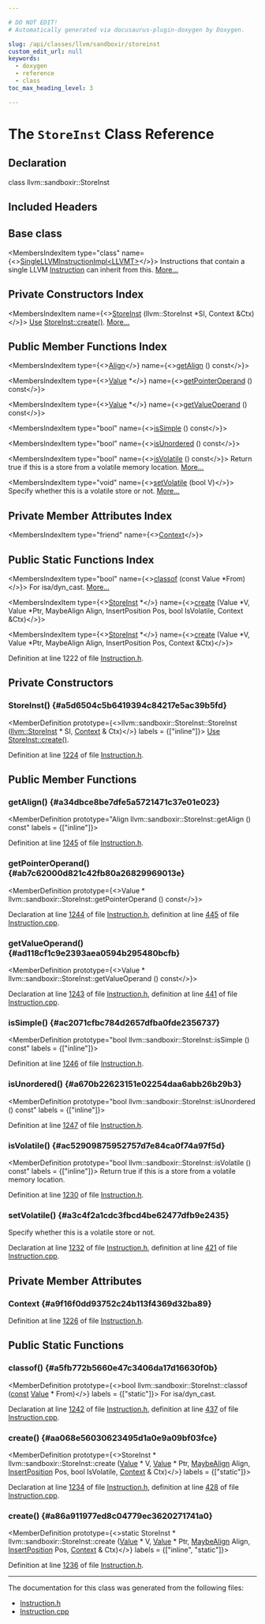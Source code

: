 ```yaml
---

# DO NOT EDIT!
# Automatically generated via docusaurus-plugin-doxygen by Doxygen.

slug: /api/classes/llvm/sandboxir/storeinst
custom_edit_url: null
keywords:
  - doxygen
  - reference
  - class
toc_max_heading_level: 3

---
```





# The `StoreInst` Class Reference

<DoxygenPage pluginConfig={pluginConfig}>



## Declaration

<CodeBlock>class llvm::sandboxir::StoreInst</CodeBlock>

## Included Headers

<IncludesList>
<IncludesListItem
  filePath="llvm/SandboxIR/Instruction.h"
  permalink="/docs/api/files/include/include/llvm/include/llvm/sandboxir/instruction-h"
  isLocal="true" />
</IncludesList>

## Base class

<MembersIndex>

<MembersIndexItem
  type="class"
  name={<><a href="/docs/api/classes/llvm/sandboxir/singlellvminstructionimpl">SingleLLVMInstructionImpl&lt;LLVMT&gt;</a></>}>
Instructions that contain a single LLVM <a href="/docs/api/classes/llvm/sandboxir/instruction">Instruction</a> can inherit from this. <a href="/docs/api/classes/llvm/sandboxir/singlellvminstructionimpl/#details">More...</a>
</MembersIndexItem>

</MembersIndex>

## Private Constructors Index

<MembersIndex>

<MembersIndexItem
  name={<><a href="#a5d6504c5b6419394c84217e5ac39b5fd">StoreInst</a> (llvm::StoreInst &#42;SI, Context &amp;Ctx)</>}>
<a href="/docs/api/classes/llvm/sandboxir/use">Use</a> <a href="#aa068e56030623495d1a0e9a09bf03fce">StoreInst::create()</a>. <a href="#a5d6504c5b6419394c84217e5ac39b5fd">More...</a>
</MembersIndexItem>

</MembersIndex>

## Public Member Functions Index

<MembersIndex>

<MembersIndexItem
  type={<><a href="/docs/api/structs/llvm/align">Align</a></>}
  name={<><a href="#a34dbce8be7dfe5a5721471c37e01e023">getAlign</a> () const</>}>
</MembersIndexItem>

<MembersIndexItem
  type={<><a href="/docs/api/classes/llvm/sandboxir/value">Value</a> &#42;</>}
  name={<><a href="#ab7c62000d821c42fb80a26829969013e">getPointerOperand</a> () const</>}>
</MembersIndexItem>

<MembersIndexItem
  type={<><a href="/docs/api/classes/llvm/sandboxir/value">Value</a> &#42;</>}
  name={<><a href="#ad118cf1c9e2393aea0594b295480bcfb">getValueOperand</a> () const</>}>
</MembersIndexItem>

<MembersIndexItem
  type="bool"
  name={<><a href="#ac2071cfbc784d2657dfba0fde2356737">isSimple</a> () const</>}>
</MembersIndexItem>

<MembersIndexItem
  type="bool"
  name={<><a href="#a670b22623151e02254daa6abb26b29b3">isUnordered</a> () const</>}>
</MembersIndexItem>

<MembersIndexItem
  type="bool"
  name={<><a href="#ac52909875952757d7e84ca0f74a97f5d">isVolatile</a> () const</>}>
Return true if this is a store from a volatile memory location. <a href="#ac52909875952757d7e84ca0f74a97f5d">More...</a>
</MembersIndexItem>

<MembersIndexItem
  type="void"
  name={<><a href="#a3c4f2a1cdc3fbcd4be62477dfb9e2435">setVolatile</a> (bool V)</>}>
Specify whether this is a volatile store or not. <a href="#a3c4f2a1cdc3fbcd4be62477dfb9e2435">More...</a>
</MembersIndexItem>

</MembersIndex>

## Private Member Attributes Index

<MembersIndex>

<MembersIndexItem
  type="friend"
  name={<><a href="#a9f16f0dd93752c24b113f4369d32ba89">Context</a></>}>
</MembersIndexItem>

</MembersIndex>

## Public Static Functions Index

<MembersIndex>

<MembersIndexItem
  type="bool"
  name={<><a href="#a5fb772b5660e47c3406da17d16630f0b">classof</a> (const Value &#42;From)</>}>
For isa/dyn&#95;cast. <a href="#a5fb772b5660e47c3406da17d16630f0b">More...</a>
</MembersIndexItem>

<MembersIndexItem
  type={<><a href="/docs/api/classes/llvm/sandboxir/storeinst">StoreInst</a> &#42;</>}
  name={<><a href="#aa068e56030623495d1a0e9a09bf03fce">create</a> (Value &#42;V, Value &#42;Ptr, MaybeAlign Align, InsertPosition Pos, bool IsVolatile, Context &amp;Ctx)</>}>
</MembersIndexItem>

<MembersIndexItem
  type={<><a href="/docs/api/classes/llvm/sandboxir/storeinst">StoreInst</a> &#42;</>}
  name={<><a href="#a86a911977ed8c04779ec3620271741a0">create</a> (Value &#42;V, Value &#42;Ptr, MaybeAlign Align, InsertPosition Pos, Context &amp;Ctx)</>}>
</MembersIndexItem>

</MembersIndex>


Definition at line 1222 of file <a href="/docs/api/files/include/include/llvm/include/llvm/sandboxir/instruction-h">Instruction.h</a>.

<SectionDefinition>

## Private Constructors

### StoreInst() {#a5d6504c5b6419394c84217e5ac39b5fd}

<MemberDefinition
  prototype={<>llvm::sandboxir::StoreInst::StoreInst (<a href="/docs/api/classes/llvm/storeinst">llvm::StoreInst</a> &#42; SI, <a href="/docs/api/classes/llvm/sandboxir/context">Context</a> &amp; Ctx)</>}
  labels = {["inline"]}>
<a href="/docs/api/classes/llvm/sandboxir/use">Use</a> <a href="#aa068e56030623495d1a0e9a09bf03fce">StoreInst::create()</a>.

Definition at line <a href="/docs/api/files/include/include/llvm/include/llvm/sandboxir/instruction-h/#l01224">1224</a> of file <a href="/docs/api/files/include/include/llvm/include/llvm/sandboxir/instruction-h">Instruction.h</a>.
</MemberDefinition>

</SectionDefinition>

<SectionDefinition>

## Public Member Functions

### getAlign() {#a34dbce8be7dfe5a5721471c37e01e023}

<MemberDefinition
  prototype="Align llvm::sandboxir::StoreInst::getAlign () const"
  labels = {["inline"]}>

Definition at line <a href="/docs/api/files/include/include/llvm/include/llvm/sandboxir/instruction-h/#l01245">1245</a> of file <a href="/docs/api/files/include/include/llvm/include/llvm/sandboxir/instruction-h">Instruction.h</a>.
</MemberDefinition>

### getPointerOperand() {#ab7c62000d821c42fb80a26829969013e}

<MemberDefinition
  prototype={<>Value &#42; llvm::sandboxir::StoreInst::getPointerOperand () const</>}>

Declaration at line <a href="/docs/api/files/include/include/llvm/include/llvm/sandboxir/instruction-h/#l01244">1244</a> of file <a href="/docs/api/files/include/include/llvm/include/llvm/sandboxir/instruction-h">Instruction.h</a>, definition at line <a href="/docs/api/files/lib/lib/sandboxir/instruction-cpp/#l00445">445</a> of file <a href="/docs/api/files/lib/lib/sandboxir/instruction-cpp">Instruction.cpp</a>.
</MemberDefinition>

### getValueOperand() {#ad118cf1c9e2393aea0594b295480bcfb}

<MemberDefinition
  prototype={<>Value &#42; llvm::sandboxir::StoreInst::getValueOperand () const</>}>

Declaration at line <a href="/docs/api/files/include/include/llvm/include/llvm/sandboxir/instruction-h/#l01243">1243</a> of file <a href="/docs/api/files/include/include/llvm/include/llvm/sandboxir/instruction-h">Instruction.h</a>, definition at line <a href="/docs/api/files/lib/lib/sandboxir/instruction-cpp/#l00441">441</a> of file <a href="/docs/api/files/lib/lib/sandboxir/instruction-cpp">Instruction.cpp</a>.
</MemberDefinition>

### isSimple() {#ac2071cfbc784d2657dfba0fde2356737}

<MemberDefinition
  prototype="bool llvm::sandboxir::StoreInst::isSimple () const"
  labels = {["inline"]}>

Definition at line <a href="/docs/api/files/include/include/llvm/include/llvm/sandboxir/instruction-h/#l01246">1246</a> of file <a href="/docs/api/files/include/include/llvm/include/llvm/sandboxir/instruction-h">Instruction.h</a>.
</MemberDefinition>

### isUnordered() {#a670b22623151e02254daa6abb26b29b3}

<MemberDefinition
  prototype="bool llvm::sandboxir::StoreInst::isUnordered () const"
  labels = {["inline"]}>

Definition at line <a href="/docs/api/files/include/include/llvm/include/llvm/sandboxir/instruction-h/#l01247">1247</a> of file <a href="/docs/api/files/include/include/llvm/include/llvm/sandboxir/instruction-h">Instruction.h</a>.
</MemberDefinition>

### isVolatile() {#ac52909875952757d7e84ca0f74a97f5d}

<MemberDefinition
  prototype="bool llvm::sandboxir::StoreInst::isVolatile () const"
  labels = {["inline"]}>
Return true if this is a store from a volatile memory location.

Definition at line <a href="/docs/api/files/include/include/llvm/include/llvm/sandboxir/instruction-h/#l01230">1230</a> of file <a href="/docs/api/files/include/include/llvm/include/llvm/sandboxir/instruction-h">Instruction.h</a>.
</MemberDefinition>

### setVolatile() {#a3c4f2a1cdc3fbcd4be62477dfb9e2435}

<MemberDefinition
  prototype="void llvm::sandboxir::StoreInst::setVolatile (bool V)">
Specify whether this is a volatile store or not.

Declaration at line <a href="/docs/api/files/include/include/llvm/include/llvm/sandboxir/instruction-h/#l01232">1232</a> of file <a href="/docs/api/files/include/include/llvm/include/llvm/sandboxir/instruction-h">Instruction.h</a>, definition at line <a href="/docs/api/files/lib/lib/sandboxir/instruction-cpp/#l00421">421</a> of file <a href="/docs/api/files/lib/lib/sandboxir/instruction-cpp">Instruction.cpp</a>.
</MemberDefinition>

</SectionDefinition>

<SectionDefinition>

## Private Member Attributes

### Context {#a9f16f0dd93752c24b113f4369d32ba89}

<MemberDefinition
  prototype="friend llvm::sandboxir::StoreInst::Context">

Definition at line <a href="/docs/api/files/include/include/llvm/include/llvm/sandboxir/instruction-h/#l01226">1226</a> of file <a href="/docs/api/files/include/include/llvm/include/llvm/sandboxir/instruction-h">Instruction.h</a>.
</MemberDefinition>

</SectionDefinition>

<SectionDefinition>

## Public Static Functions

### classof() {#a5fb772b5660e47c3406da17d16630f0b}

<MemberDefinition
  prototype={<>bool llvm::sandboxir::StoreInst::classof (<a href="/docs/api/files/lib/lib/target/lib/target/aarch64/aarch64promoteconstant-cpp/#a90f8350fecae261c25be85d38b451bff">const</a> <a href="/docs/api/classes/llvm/sandboxir/value">Value</a> &#42; From)</>}
  labels = {["static"]}>
For isa/dyn&#95;cast.

Declaration at line <a href="/docs/api/files/include/include/llvm/include/llvm/sandboxir/instruction-h/#l01242">1242</a> of file <a href="/docs/api/files/include/include/llvm/include/llvm/sandboxir/instruction-h">Instruction.h</a>, definition at line <a href="/docs/api/files/lib/lib/sandboxir/instruction-cpp/#l00437">437</a> of file <a href="/docs/api/files/lib/lib/sandboxir/instruction-cpp">Instruction.cpp</a>.
</MemberDefinition>

### create() {#aa068e56030623495d1a0e9a09bf03fce}

<MemberDefinition
  prototype={<>StoreInst &#42; llvm::sandboxir::StoreInst::create (<a href="/docs/api/classes/llvm/sandboxir/value">Value</a> &#42; V, <a href="/docs/api/classes/llvm/sandboxir/value">Value</a> &#42; Ptr, <a href="/docs/api/structs/llvm/maybealign">MaybeAlign</a> Align, <a href="/docs/api/classes/llvm/sandboxir/insertposition">InsertPosition</a> Pos, bool IsVolatile, <a href="/docs/api/classes/llvm/sandboxir/context">Context</a> &amp; Ctx)</>}
  labels = {["static"]}>

Declaration at line <a href="/docs/api/files/include/include/llvm/include/llvm/sandboxir/instruction-h/#l01234">1234</a> of file <a href="/docs/api/files/include/include/llvm/include/llvm/sandboxir/instruction-h">Instruction.h</a>, definition at line <a href="/docs/api/files/lib/lib/sandboxir/instruction-cpp/#l00428">428</a> of file <a href="/docs/api/files/lib/lib/sandboxir/instruction-cpp">Instruction.cpp</a>.
</MemberDefinition>

### create() {#a86a911977ed8c04779ec3620271741a0}

<MemberDefinition
  prototype={<>static StoreInst &#42; llvm::sandboxir::StoreInst::create (<a href="/docs/api/classes/llvm/sandboxir/value">Value</a> &#42; V, <a href="/docs/api/classes/llvm/sandboxir/value">Value</a> &#42; Ptr, <a href="/docs/api/structs/llvm/maybealign">MaybeAlign</a> Align, <a href="/docs/api/classes/llvm/sandboxir/insertposition">InsertPosition</a> Pos, <a href="/docs/api/classes/llvm/sandboxir/context">Context</a> &amp; Ctx)</>}
  labels = {["inline", "static"]}>

Definition at line <a href="/docs/api/files/include/include/llvm/include/llvm/sandboxir/instruction-h/#l01236">1236</a> of file <a href="/docs/api/files/include/include/llvm/include/llvm/sandboxir/instruction-h">Instruction.h</a>.
</MemberDefinition>

</SectionDefinition>

<hr/>

The documentation for this class was generated from the following files:

<ul>
<li><a href="/docs/api/files/include/include/llvm/include/llvm/sandboxir/instruction-h">Instruction.h</a></li>
<li><a href="/docs/api/files/lib/lib/sandboxir/instruction-cpp">Instruction.cpp</a></li>
</ul>

</DoxygenPage>
